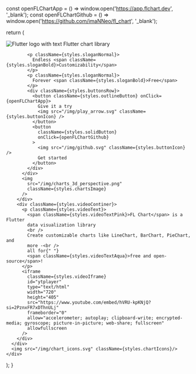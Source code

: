 

  const openFLChartApp = () => window.open('https://app.flchart.dev', '_blank');
  const openFLChartGithub = () => window.open('https://github.com/imaNNeo/fl_chart', '_blank');

  return (
    <div className={styles.container}>
      <div className={styles.mainContent}>
        <div className={styles.mainColumn}>
          <div className={styles.mainText}>
            <div className={styles.flutterChartLibrary}>
              <img
                src="/img/flutter.svg"
                alt="Flutter logo with text"
                className={styles.flutterLogoInText}
              />
              <span className={styles.afterFlutterLogoText}>
                Flutter chart library
              </span>
            </div>

            <p className={styles.sloganNormal}>
              Endless <span className={styles.sloganBold}>Customizability</span>
            </p>
            <p className={styles.sloganNormal}>
              Forever <span className={styles.sloganBold}>Free</span>
            </p>
            <div className={styles.buttonsRow}>
              <button className={styles.outlineButton} onClick={openFLChartApp}>
                Give it a try
                <img src="/img/play_arrow.svg" className={styles.buttonIcon} />
              </button>
              <button
                className={styles.solidButton}
                onClick={openFLChartGithub}
              >
                <img src="/img/github.svg" className={styles.buttonIcon} />
                Get started
              </button>
            </div>
          </div>
          <img
            src="/img/charts_3d_perspective.png"
            className={styles.chartsImage}
          />
        </div>
        <div className={styles.videoContiner}>
          <p className={styles.videoText}>
            <span className={styles.videoTextPink}>FL Chart</span> is a Flutter
            data visualization library
            <br />
            Create customizable charts like LineChart, BarChart, PieChart, and
            more -<br />
            all for{" "}
            <span className={styles.videoTextAqua}>free and open-source</span>!
          </p>
          <iframe
            className={styles.videoIframe}
            id="ytplayer"
            type="text/html"
            width="720"
            height="405"
            src="https://www.youtube.com/embed/hVRU-kpKNjQ?si=2PznxFR7xDThnULj"
            frameborder="0"
            allow="accelerometer; autoplay; clipboard-write; encrypted-media; gyroscope; picture-in-picture; web-share; fullscreen"
            allowfullscreen 
          />
        </div>
      </div>
      <img src="/img/chart_icons.svg" className={styles.chartIcons}/>
    </div>
  );
}